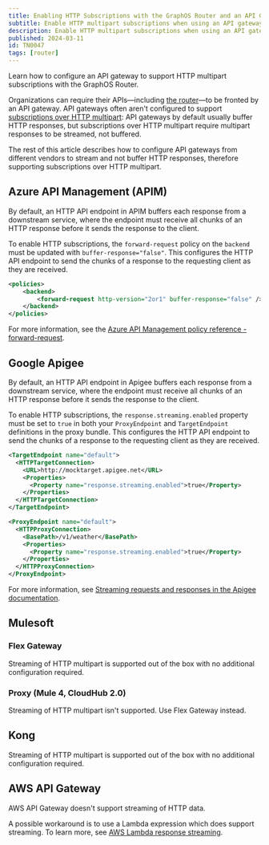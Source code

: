 ```yaml
---
title: Enabling HTTP Subscriptions with the GraphOS Router and an API Gateway
subtitle: Enable HTTP multipart subscriptions when using an API gateway in front of the router
description: Enable HTTP multipart subscriptions when using an API gateway in front of the router.
published: 2024-03-11
id: TN0047
tags: [router]
---
```


Learn how to configure an API gateway to support HTTP multipart subscriptions with the GraphOS Router.

Organizations can require their APIs—including [the router](/technotes/TN0037-api-gateways)—to be fronted by an API gateway. API gateways often aren't configured to support [subscriptions over HTTP multipart](/router/executing-operations/subscription-support#http-callback-setup): API gateways by default usually buffer HTTP responses, but subscriptions over HTTP multipart require multipart responses to be streamed, not buffered.

The rest of this article describes how to configure API gateways from different vendors to stream and not buffer HTTP responses, therefore supporting subscriptions over HTTP multipart.

<!-- vale Apollo.Headings = NO -->

## Azure API Management (APIM)

<!-- vale Apollo.Headings = YES -->

By default, an HTTP API endpoint in APIM buffers each response from a downstream service, where the endpoint must receive all chunks of an HTTP response before it sends the response to the client.

To enable HTTP subscriptions, the `forward-request` policy on the `backend` must be updated with `buffer-response="false"`. This configures the HTTP API endpoint to send the chunks of a response to the requesting client as they are received.

```xml
<policies>
    <backend>
        <forward-request http-version="2or1" buffer-response="false" />
    </backend>
</policies>
```

<Note>

For more information, see the [Azure API Management policy reference - forward-request](https://learn.microsoft.com/en-us/azure/api-management/forward-request-policy#attributes).

</Note>

<!-- vale Apollo.Headings = NO -->

## Google Apigee

<!-- vale Apollo.Headings = YES -->

By default, an HTTP API endpoint in Apigee buffers each response from a downstream service, where the endpoint must receive all chunks of an HTTP response before it sends the response to the client.

To enable HTTP subscriptions, the `response.streaming.enabled` property must be set to `true` in both your `ProxyEndpoint` and `TargetEndpoint` definitions in the proxy bundle. This configures the HTTP API endpoint to send the chunks of a response to the requesting client as they are received.

```xml
<TargetEndpoint name="default">
  <HTTPTargetConnection>
    <URL>http://mocktarget.apigee.net</URL>
    <Properties>
      <Property name="response.streaming.enabled">true</Property>
    </Properties>
  </HTTPTargetConnection>
</TargetEndpoint>
```

```xml
<ProxyEndpoint name="default">
  <HTTPProxyConnection>
    <BasePath>/v1/weather</BasePath>
    <Properties>
      <Property name="response.streaming.enabled">true</Property>
    </Properties>
  </HTTPProxyConnection>
</ProxyEndpoint>
```

<Note>

For more information, see [Streaming requests and responses in the Apigee documentation](https://cloud.google.com/apigee/docs/api-platform/develop/enabling-streaming?hl=en).

</Note>

## Mulesoft

<!-- vale Apollo.Headings = NO -->

### Flex Gateway

<!-- vale Apollo.Headings = YES -->

Streaming of HTTP multipart is supported out of the box with no additional configuration required.

<!-- vale Apollo.Headings = NO -->

### Proxy (Mule 4, CloudHub 2.0)

<!-- vale Apollo.Headings = YES -->

Streaming of HTTP multipart isn't supported. Use Flex Gateway instead.

## Kong

Streaming of HTTP multipart is supported out of the box with no additional configuration required.

<!-- vale Apollo.Headings = NO -->

## AWS API Gateway

<!-- vale Apollo.Headings = YES -->

AWS API Gateway doesn't support streaming of HTTP data.

A possible workaround is to use a Lambda expression which does support streaming. To learn more, see [AWS Lambda response streaming](https://aws.amazon.com/blogs/compute/introducing-aws-lambda-response-streaming/).
